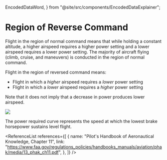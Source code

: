   EncodedDataWord,
} from "@site/src/components/EncodedDataExplainer";

# Region of Reverse Command

Flight in the region of normal command means that while holding a constant
altitude, a higher airspeed requires a higher power setting and a lower airspeed
requires a lower power setting. The majority of aircraft flying (climb, cruise,
and maneuvers) is conducted in the region of normal command.

Flight in the region of reversed command means:

- Flight in which a _higher_ airspeed requires a _lower_ power setting
- Flight in which a _lower_ airspeed requires a _higher_ power setting

Note that it does not imply that a decrease in power produces lower airspeed.

<img src="/img/content/power-curve.png" />

The power required curve represents the speed at which the lowest brake
horsepower sustains level flight.

<ReferenceList
  references={[
    {
      name: "Pilot's Handbook of Aeronautical Knowledge, Chapter 11",
      link: "https://www.faa.gov/regulations_policies/handbooks_manuals/aviation/phak/media/13_phak_ch11.pdf",
    },
  ]}
/>
